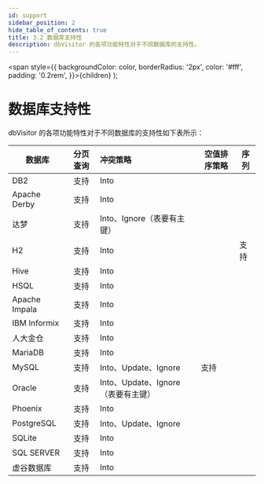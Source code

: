 ```yaml
---
id: support
sidebar_position: 2
hide_table_of_contents: true
title: 3.2 数据库支持性
description: dbVisitor 的各项功能特性对于不同数据库的支持性。
---
```


  <span style={{ backgroundColor: color, borderRadius: '2px', color: '#fff', padding: '0.2rem', }}>{children}</span>
);

# 数据库支持性

dbVisitor 的各项功能特性对于不同数据库的支持性如下表所示：

| 数据库           |  分页查询  | 冲突策略                      | 空值排序策略 | 序列  |
|---------------|:------:|:--------------------------|--------|-----|
| DB2           |   支持   | Into                      |        |     |
| Apache Derby  |   支持   | Into                      |        |     |
| 达梦            |   支持   | Into、Ignore（表要有主键）        |        |     |
| H2            |   支持   | Into                      |        | 支持  |
| Hive          |   支持   | Into                      |        |     |
| HSQL          |   支持   | Into                      |        |     |
| Apache Impala |   支持   | Into                      |        |     |
| IBM Informix  |   支持   | Into                      |        |     |
| 人大金仓          |   支持   | Into                      |        |     |
| MariaDB       |   支持   | Into                      |        |     |
| MySQL         |   支持   | Into、Update、Ignore        | 支持     |     |
| Oracle        |   支持   | Into、Update、Ignore（表要有主键） |        |     |
| Phoenix       |   支持   | Into                      |        |     |
| PostgreSQL    |   支持   | Into、Update、Ignore        |        |     |
| SQLite        |   支持   | Into                      |        |     |
| SQL SERVER    |   支持   | Into                      |        |     |
| 虚谷数据库         |   支持   | Into                      |        |     |
